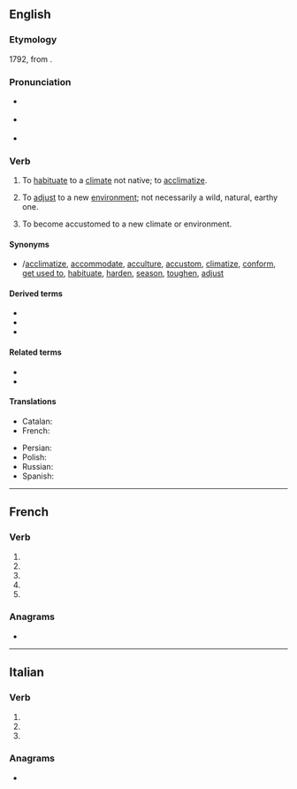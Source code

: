 {{also|acclimaté}}
==English==

===Etymology===
1792, from {{bor|en|fr|acclimater}}.

===Pronunciation===
* {{a|UK}} {{IPA|en|/ə.ˈklaɪ.mət/}}
* {{a|US}} {{IPA|en|/ˈæk.lɪ.meɪt/|/ə.ˈklaɪ.mət/}}
* {{audio|en|en-us-acclimate.ogg|Audio (US)}}

===Verb===
{{en-verb}}

# {{lb|en|transitive|chiefly|US}} To [[habituate]] to a [[climate]] not native; to [[acclimatize]].
# {{lb|en|transitive|chiefly|US}} To [[adjust]] to a new [[environment]]; not necessarily a wild, natural, earthy one.
# {{lb|en|intransitive|chiefly|US}} To become accustomed to a new climate or environment.

====Synonyms====
* {{l|en|acclimatise}}/[[acclimatize]], [[accommodate]], [[acculture]], [[accustom]], [[climatize]], [[conform]], [[get used to]], [[habituate]], [[harden]], [[season]], [[toughen]], [[adjust]]

====Derived terms====
* {{l|en|acclimatation}}
* {{l|en|acclimatement}}
* {{l|en|acclimation}}

====Related terms====
* {{l|en|acclimatize}}
* {{l|en|climate}}

====Translations====
{{trans-top|(transitive, mainly US) to habituate to a climate not native; to acclimatize}}
* Catalan: {{t+|ca|aclimatar}}
* French: {{t+|fr|acclimater}}
{{trans-mid}}
* Persian: {{t+|fa|عادت دادن|sc=fa-Arab}}
* Polish: {{t+|pl|aklimatyzować}}
* Russian: {{t+|ru|акклиматизи́ровать}}
* Spanish: {{t+|es|aclimatar}}
{{trans-bottom}}

----

==French==

===Verb===
{{head|fr|verb form}}

# {{inflection of|fr|acclimater||1|s|pres|indc}}
# {{inflection of|fr|acclimater||3|s|pres|indc}}
# {{inflection of|fr|acclimater||1|s|pres|subj}}
# {{inflection of|fr|acclimater||3|s|pres|subj}}
# {{inflection of|fr|acclimater||2|s|impr}}

===Anagrams===
* {{l|fr|clameçait}}

----

==Italian==

===Verb===
{{head|it|verb form|cat2=past participle forms}}

# {{inflection of|it|acclimare||2|p|pres|indc}}
# {{inflection of|it|acclimare||2|p|impr}}
# {{inflection of|it|acclimato||f|p}}

===Anagrams===
* {{l|it|malaticce}}